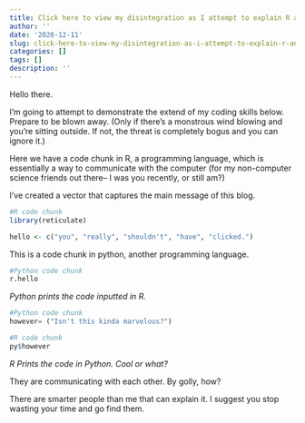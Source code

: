 ```yaml
---
title: Click here to view my disintegration as I attempt to explain R and Python
author: ''
date: '2020-12-11'
slug: click-here-to-view-my-disintegration-as-i-attempt-to-explain-r-and-python
categories: []
tags: []
description: ''
---
```


Hello there.

I'm going to attempt to demonstrate the extend of my coding skills below. Prepare to be blown away. (Only if there's a monstrous wind blowing and you're sitting outside. If not, the threat is completely bogus and you can ignore it.)

 
Here we have a code chunk in R, a programming language, which is essentially a way to communicate with the computer (for my non-computer science friends out there-- I was you recently, or still am?)

I've created a vector that captures the main message of this blog.
```r
#R code chunk
library(reticulate)

hello <- c("you", "really", "shouldn't", "have", "clicked.")
```


This is a code chunk in python, another programming language. 
```python
#Python code chunk
r.hello
```
*Python prints the code inputted in R.*

```python
#Python code chunk
however= ("Isn't this kinda marvelous?")
```


```r
#R code chunk
py$however
```
*R Prints the code in Python. Cool or what?*

They are communicating with each other. By golly, how?

There are smarter people than me that can explain it. I suggest you stop wasting your time and go find them.
